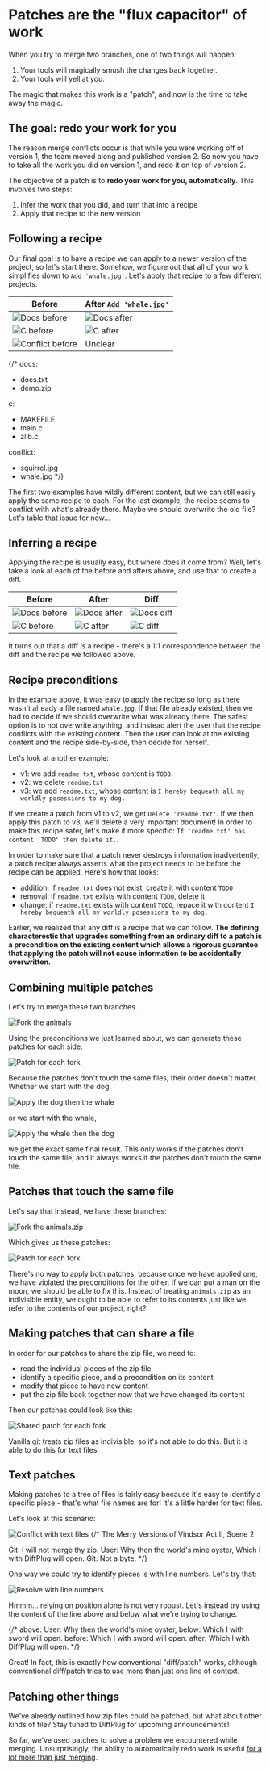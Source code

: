 
# Patches are the "flux capacitor" of work

When you try to merge two branches, one of two things will happen:

1. Your tools will magically smush the changes back together.
2. Your tools will yell at you.

The magic that makes this work is a "patch", and now is the time to take away the magic.

## The goal: redo your work for you

The reason merge conflicts occur is that while you were working off of version 1, the team moved along and published version 2.  So now you have to take all the work you did on version 1, and redo it on top of version 2.

The objective of a patch is to **redo your work for you, automatically**.  This involves two steps:

1. Infer the work that you did, and turn that into a recipe
2. Apply that recipe to the new version

## Following a recipe

Our final goal is to have a recipe we can apply to a newer version of the project, so let's start there.  Somehow, we figure out that all of your work simplifies down to `Add 'whale.jpg'`.  Let's apply that recipe to a few different projects.

| Before                                                                                                     | After `Add 'whale.jpg'`                                                                          |
|--                                                                                                          | --                                                                                               |
| <Image alt="Docs before" src="/time-travel/patch/patch-docs-before.png" width={136} height={78} />         | <Image alt="Docs after" src="/time-travel/patch/patch-docs-after.png" width={136} height={78} /> |
| <Image alt="C before" src="/time-travel/patch/patch-c-before.png" width={136} height={78} />               | <Image alt="C after" src="/time-travel/patch/patch-c-after.png" width={136} height={78} />       |
| <Image alt="Conflict before" src="/time-travel/patch/patch-conflict-before.png" width={136} height={78} /> | Unclear                                                                                          |

{/*
docs:
- docs.txt
- demo.zip

c:
- MAKEFILE
- main.c
- zlib.c

conflict:
- squirrel.jpg
- whale.jpg
*/}

The first two examples have wildly different content, but we can still easily apply the same recipe to each.  For the last example, the recipe seems to conflict with what's already there.  Maybe we should overwrite the old file?  Let's table that issue for now...

## Inferring a recipe

Applying the recipe is usually easy, but where does it come from?  Well, let's take a look at each of the before and afters above, and use that to create a diff.

| Before                                                                                             | After                                                                                            | Diff                                                                                           |
|--                                                                                                  | --                                                                                               | --                                                                                             |
| <Image alt="Docs before" src="/time-travel/patch/patch-docs-before.png" width={136} height={78} /> | <Image alt="Docs after" src="/time-travel/patch/patch-docs-after.png" width={136} height={78} /> | <Image alt="Docs diff" src="/time-travel/patch/patch-docs-diff.png" width={136} height={78} /> |
| <Image alt="C before" src="/time-travel/patch/patch-c-before.png" width={136} height={78} />       | <Image alt="C after" src="/time-travel/patch/patch-c-after.png" width={136} height={78} />       | <Image alt="C diff" src="/time-travel/patch/patch-c-diff.png" width={136} height={78} />       |

It turns out that a diff *is* a recipe - there's a 1:1 correspondence between the diff and the recipe we followed above.

## Recipe preconditions

In the example above, it was easy to apply the recipe so long as there wasn't already a file named `whale.jpg`.  If that file already existed, then we had to decide if we should overwrite what was already there.  The safest option is to not overwrite anything, and instead alert the user that the recipe conflicts with the existing content.  Then the user can look at the existing content and the recipe side-by-side, then decide for herself.

Let's look at another example:

- v1: we add `readme.txt`, whose content is `TODO`.
- v2: we delete `readme.txt`
- v3: we add `readme.txt`, whose content is `I hereby bequeath all my worldly posessions to my dog.`

If we create a patch from v1 to v2, we get `Delete 'readme.txt'`.  If we then apply this patch to v3, we'll delete a very important document!  In order to make this recipe safer, let's make it more specific: `If 'readme.txt' has content 'TODO' then delete it.`.

In order to make sure that a patch never destroys information inadvertently, a patch recipe always asserts what the project needs to be before the recipe can be applied.  Here's how that looks:

- addition: if `readme.txt` does not exist, create it with content `TODO`
- removal: if `readme.txt` exists with content `TODO`, delete it
- change: if `readme.txt` exists with content `TODO`, repace it with content `I hereby bequeath all my worldly posessions to my dog.`

Earlier, we realized that any diff is a recipe that we can follow.  **The defining characterestic that upgrades something from an ordinary diff to a patch is a precondition on the existing content which allows a rigorous guarantee that applying the patch will not cause information to be accidentally overwritten.**

## Combining multiple patches

Let's try to merge these two branches.

<Image 
  alt="Fork the animals" 
  src="/time-travel/patch/animals-split.png" 
  width={620} 
  height={298}
/>

Using the preconditions we just learned about, we can generate these patches for each side:

<Image
  alt="Patch for each fork"
  src="/time-travel/patch/animals-patch.png"
  width={620}
  height={285}
/>

Because the patches don't touch the same files, their order doesn't matter.  Whether we start with the dog,

<Image
  alt="Apply the dog then the whale"
  src="/time-travel/patch/patch-dog-then-whale.png"
  width={620}
  height={558}
/>

or we start with the whale,

<Image
  alt="Apply the whale then the dog"
  src="/time-travel/patch/patch-whale-then-dog.png"
  width={620}
  height={558}
/>

we get the exact same final result.  This only works if the patches don't touch the same file, and it always works if the patches don't touch the same file.

## Patches that touch the same file

Let's say that instead, we have these branches:

<Image
  alt="Fork the animals.zip"
  src="/time-travel/patch/zip-animals-split.png"
  width={620}
  height={298}
/>

Which gives us these patches:

<Image
  alt="Patch for each fork"
  src="/time-travel/patch/zip-animals-patch.png"
  width={620}
  height={285}
/>

There's no way to apply both patches, because once we have applied one, we have violated the preconditions for the other.  If we can put a man on the moon, we should be able to fix this.  Instead of treating `animals.zip` as an indivisible entity, we ought to be able to refer to its contents just like we refer to the contents of our project, right?

## Making patches that can share a file

In order for our patches to share the zip file, we need to:

- read the individual pieces of the zip file
- identify a specific piece, and a precondition on its content
- modify that piece to have new content
- put the zip file back together now that we have changed its content

Then our patches could look like this:

<Image
  alt="Shared patch for each fork"
  src="/time-travel/patch/zip-animals-patch-shared.png"
  width={620}
  height={320}
/>

Vanilla git treats zip files as indivisible, so it's not able to do this.  But it is able to do this for text files.

## Text patches

Making patches to a tree of files is fairly easy because it's easy to identify a specific piece - that's what file names are for!  It's a little harder for text files.

Let's look at this scenario:

<Image
  alt="Conflict with text files"
  src="/time-travel/patch/TODO.png"
  width={120}
  height={134}
/>
{/*
The Merry Versions of Vindsor
Act II, Scene 2

Git: I will not merge thy zip.
User: Why then the world's mine oyster,
	Which I with DiffPlug will open.
Git: Not a byte.
*/}

One way we could try to identify pieces is with line numbers.  Let's try that:

<Image
  alt="Resolve with line numbers"
  src="/time-travel/patch/TODO.png"
  width={120}
  height={134}
/>

Hmmm... relying on position alone is not very robust.  Let's instead try using the content of the line above and below what we're trying to change.

{/*
above: User: Why then the world's mine oyster,
below:      Which I with sword will open.
before:      Which I with sword will open.
after:      Which I with DiffPlug will open.
*/}

Great!  In fact, this is exactly how conventional "diff/patch" works, although conventional diff/patch tries to use more than just one line of context.

## Patching other things

We've already outlined how zip files could be patched, but what about other kinds of file?  Stay tuned to DiffPlug for upcoming announcements!

So far, we've used patches to solve a problem we encountered while merging.  Unsurprisingly, the ability to automatically redo work is useful [for a lot more than just merging](../cherry-pick-and-rebase/cherry-pick-and-rebase.md).
